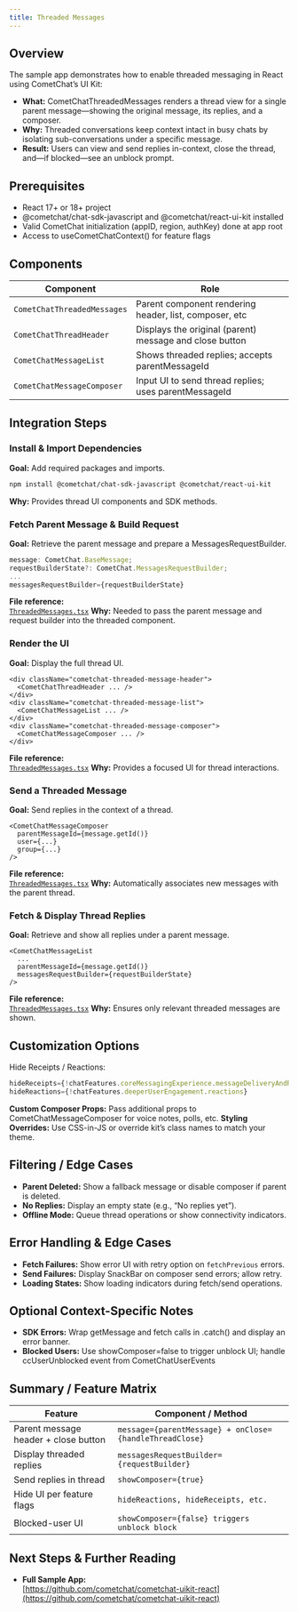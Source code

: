 ```yaml
---
title: Threaded Messages
---
```

## Overview
The sample app demonstrates how to enable threaded messaging in React using CometChat’s UI Kit:
* **What:** CometChatThreadedMessages renders a thread view for a single parent message—showing the   original message, its replies, and a composer.
* **Why:** Threaded conversations keep context intact in busy chats by isolating sub-conversations under a specific message.
* **Result:** Users can view and send replies in-context, close the thread, and—if blocked—see an unblock prompt.
## Prerequisites
* React 17+ or 18+ project
* @cometchat/chat-sdk-javascript and @cometchat/react-ui-kit installed
* Valid CometChat initialization (appID, region, authKey) done at app root
* Access to useCometChatContext() for feature flags
## Components
| Component                      | Role                                                          |
| ------------------------------ | ------------------------------------------------------------- |
| `CometChatThreadedMessages`         | Parent component rendering header, list, composer, etc |
| `CometChatThreadHeader` | Displays the original (parent) message and close button            |
| `CometChatMessageList`     | Shows threaded replies; accepts parentMessageId   |
| `CometChatMessageComposer`      | Input UI to send thread replies; uses parentMessageId       |
## Integration Steps
### Install & Import Dependencies
**Goal:** Add required packages and imports.
```bash
npm install @cometchat/chat-sdk-javascript @cometchat/react-ui-kit
```
**Why:** Provides thread UI components and SDK methods.
### Fetch Parent Message & Build Request
**Goal:** Retrieve the parent message and prepare a MessagesRequestBuilder.
```typescript
message: CometChat.BaseMessage;
requestBuilderState?: CometChat.MessagesRequestBuilder;
...
messagesRequestBuilder={requestBuilderState}
```
**File reference:**\
[`ThreadedMessages.tsx`](https://github.com/cometchat/cometchat-uikit-react/blob/v6/sample-app/src/components/CometChatDetails/CometChatThreadedMessages.tsx)
**Why:** Needed to pass the parent message and request builder into the threaded component.
### Render the UI
**Goal:** Display the full thread UI.
```tsx
<div className="cometchat-threaded-message-header">
  <CometChatThreadHeader ... />
</div>
<div className="cometchat-threaded-message-list">
  <CometChatMessageList ... />
</div>
<div className="cometchat-threaded-message-composer">
  <CometChatMessageComposer ... />
</div>
```
**File reference:**\
[`ThreadedMessages.tsx`](https://github.com/cometchat/cometchat-uikit-react/blob/v6/sample-app/src/components/CometChatDetails/CometChatThreadedMessages.tsx)
**Why:** Provides a focused UI for thread interactions.
### Send a Threaded Message
**Goal:** Send replies in the context of a thread.
```tsx
<CometChatMessageComposer
  parentMessageId={message.getId()}
  user={...}
  group={...}
/>
```
**File reference:**\
[`ThreadedMessages.tsx`](https://github.com/cometchat/cometchat-uikit-react/blob/v6/sample-app/src/components/CometChatDetails/CometChatThreadedMessages.tsx)
**Why:** Automatically associates new messages with the parent thread.
### Fetch & Display Thread Replies
**Goal:** Retrieve and show all replies under a parent message.
```tsx
<CometChatMessageList
  ...
  parentMessageId={message.getId()}
  messagesRequestBuilder={requestBuilderState}
/>
```
**File reference:**\
[`ThreadedMessages.tsx`](https://github.com/cometchat/cometchat-uikit-react/blob/v6/sample-app/src/components/CometChatDetails/CometChatThreadedMessages.tsx)
**Why:** Ensures only relevant threaded messages are shown.
## Customization Options
Hide Receipts / Reactions:
```typescript
hideReceipts={!chatFeatures.coreMessagingExperience.messageDeliveryAndReadReceipts}
hideReactions={!chatFeatures.deeperUserEngagement.reactions}
```
**Custom Composer Props:** Pass additional props to CometChatMessageComposer for voice notes, polls, etc.
**Styling Overrides:** Use CSS-in-JS or override kit’s class names to match your theme.
## Filtering / Edge Cases
* **Parent Deleted:** Show a fallback message or disable composer if parent is deleted.
* **No Replies:** Display an empty state (e.g., “No replies yet”).
* **Offline Mode:** Queue thread operations or show connectivity indicators.
## Error Handling & Edge Cases
* **Fetch Failures:** Show error UI with retry option on `fetchPrevious` errors.
* **Send Failures:** Display SnackBar on composer send errors; allow retry.
* **Loading States:** Show loading indicators during fetch/send operations.
## Optional Context-Specific Notes
* **SDK Errors:** Wrap getMessage and fetch calls in .catch() and display an error banner.
* **Blocked Users:** Use showComposer=false to trigger unblock UI; handle ccUserUnblocked event from CometChatUserEvents
## Summary / Feature Matrix
| Feature                   | Component / Method                              |
| ------------------------- | ----------------------------------------------- |
| Parent message header + close button        | `message={parentMessage} + onClose={handleThreadClose}`     |
| Display threaded replies        | `messagesRequestBuilder={requestBuilder}` |
| Send replies in thread | `showComposer={true}` |
| Hide UI per feature flags     | `hideReactions, hideReceipts, etc.`     |
| Blocked-user UI      | `showComposer={false} triggers unblock block`     |
## Next Steps & Further Reading
* **Full Sample App:**\
  [https://github.com/cometchat/cometchat-uikit-react](https://github.com/cometchat/cometchat-uikit-react)